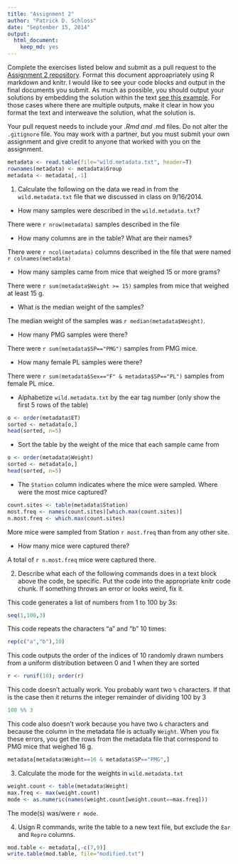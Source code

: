 ```yaml
---
title: "Assignment 2"
author: "Patrick D. Schloss"
date: "September 15, 2014"
output:
  html_document:
    keep_md: yes
---
```


Complete the exercises listed below and submit as a pull request to the [Assignment 2 repository](http://www.github.com/microbialinformatics/assignment02).  Format this document approapriately using R markdown and knitr. I would like to see your code blocks and output in the final documents you submit. As much as possible, you should output your solutions by embedding the solution within the text [see this example](https://github.com/microbialinformatics/assignment02/blob/master/example.Rmd). For those cases where there are multiple outputs, make it clear in how you format the text and interweave the solution, what the solution is.

Your pull request needs to include your *.Rmd and *.md files. Do not alter the `.gitignore` file. You may work with a partner, but you must submit your own assignment and give credit to anyone that worked with you on the assignment.

```r
metadata <- read.table(file="wild.metadata.txt", header=T)
rownames(metadata) <- metadata$Group
metadata <- metadata[,-1]
```

1.  Calculate the following on the data we read in from the `wild.metadata.txt` file that we discussed in class on 9/16/2014.

  * How many samples were described in the `wild.metadata.txt`?
  
There were `r nrow(metadata)` samples described in the file


  * How many columns are in the table? What are their names?

There were `r ncol(metadata)` columns described in the file that were named `r colnames(metadata)`


  * How many samples came from mice that weighed 15 or more grams?

There were `r sum(metadata$Weight >= 15)` samples from mice that weighed at least 15 g.


  * What is the median weight of the samples?
  
The median weight of the samples was `r median(metadata$Weight)`.
  
  * How many PMG samples were there?
  
There were `r sum(metadata$SP=="PMG")` samples from PMG mice.

  
  * How many female PL samples were there?
  
There were `r sum(metadata$Sex=="F" & metadata$SP=="PL")` samples from female PL mice.
  
  * Alphabetize `wild.metadata.txt` by the ear tag number (only show the first 5 rows of the table)

```r
o <- order(metadata$ET)
sorted <- metadata[o,]
head(sorted, n=5)
```

  * Sort the table by the weight of the mice that each sample came from

```r
o <- order(metadata$Weight)
sorted <- metadata[o,]
head(sorted, n=5)
```


  * The `Station` column indicates where the mice were sampled. Where were the most mice captured?
  
```r
count.sites <- table(metadata$Station)
most.freq <- names(count.sites)[which.max(count.sites)]
n.most.freq <- which.max(count.sites)
```

More mice were sampled from Station `r most.freq` than from any other site.

  
  * How many mice were captured there?

A total of `r n.most.freq` mice were captured there.


2.	Describe what each of the following commands does in a text block above the code, be specific. Put the code into the appropriate knitr code chunk. If something throws an error or looks weird, fix it.

This code generates a list of numbers from 1 to 100 by 3s:

```r
seq(1,100,3)
```


This code repeats the characters "a" and "b" 10 times:

```r
rep(c("a","b"),10)
```


This code outputs the order of the indices of 10 randomly drawn numbers from a uniform distribution between 0 and 1 when they are sorted

```r
r <- runif(10); order(r)
```


This code doesn't actually work. You probably want two `%` characters. If that is the case then it returns the integer remainder of dividing 100 by 3
```r
100 %% 3
```


This code also doesn't work because you have two `&` characters and because the column in the metadata file is actually `Weight`. When you fix these errors, you get the rows from the metadata file that correspond to PMG mice that weighed 16 g.

```r
metadata[metadata$Weight==16 & metadata$SP=="PMG",]
```


3.	Calculate the mode for the weights in `wild.metadata.txt`

```r
weight.count <- table(metadata$Weight)
max.freq <- max(weight.count)
mode <- as.numeric(names(weight.count[weight.count==max.freq]))
```

The mode(s) was/were `r mode`.


4.	Usign R commands, write the table to a new text file, but exclude the `Ear` and `Repro` columns.

```r
mod.table <- metadata[,-c(7,9)]
write.table(mod.table, file="modified.txt")
```
